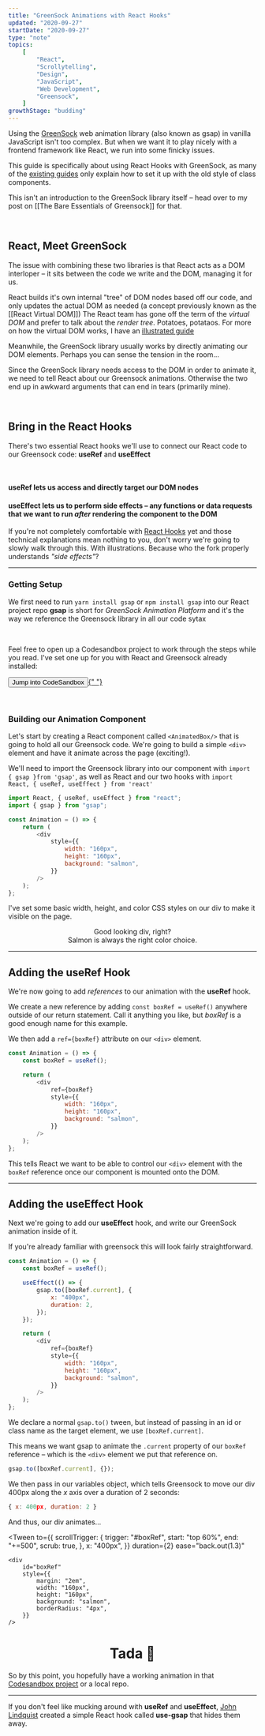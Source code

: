 ```yaml
---
title: "GreenSock Animations with React Hooks"
updated: "2020-09-27"
startDate: "2020-09-27"
type: "note"
topics:
    [
        "React",
        "Scrollytelling",
        "Design",
        "JavaScript",
        "Web Development",
        "Greensock",
    ]
growthStage: "budding"
---
```


<IntroParagraph>

Using the [GreenSock](https://greensock.com/) web animation library (also known as gsap) in vanilla JavaScript isn't too complex. But when we want it to play nicely with a frontend framework like React, we run into some finicky issues.

</IntroParagraph>

This guide is specifically about using React Hooks with GreenSock, as many of the [existing guides](https://greensock.com/react/) only explain how to set it up with the old style of class components.

This isn't an introduction to the GreenSock library itself – head over to my post on [[The Bare Essentials of Greensock]] for that.

<br />

## React, Meet GreenSock

The issue with combining these two libraries is that React acts as a DOM interloper – it sits between the code we write and the DOM, managing it for us.

React builds it's own internal "tree" of DOM nodes based off our code, and only updates the actual DOM as needed (a concept previously known as the [[React Virtual DOM]]) <Sidenote idName={1}>The React team has gone off the term of the _virtual DOM_ and prefer to talk about the _render tree_. Potatoes, potataos. For more on how the virtual DOM works, I have an [illustrated guide](/react-vdom)</Sidenote>

<Halfspacer />

<BasicImage
    alt="A diagram of React generating all the DOM nodes for us"
    src="https://res.cloudinary.com/dg3gyk0gu/image/upload/c_scale,f_auto,q_auto:best,w_1400/v1600973172/maggieappleton.com/notes/gsap/react-greensock-2.png"
/>

Meanwhile, the GreenSock library usually works by directly animating our DOM elements. Perhaps you can sense the tension in the room...

Since the GreenSock library needs access to the DOM in order to animate it, we need to tell React about our Greensock animations. Otherwise the two end up in awkward arguments that can end in tears (primarily mine).

<br />

## Bring in the React Hooks

There's two essential React hooks we'll use to connect our React code to our Greensock code: **useRef** and **useEffect**

<br />

<SimpleCard width="740px">

#### **useRef** lets us access and directly target our DOM nodes

</SimpleCard>

<SimpleCard width="740px">

#### **useEffect** lets us to perform side effects – any functions or data requests that we want to run _after_ rendering the component to the DOM

</SimpleCard>

If you're not completely comfortable with [React Hooks](https://www.freecodecamp.org/news/beginners-guide-to-using-react-hooks/) yet and those technical explanations mean nothing to you, don't worry we're going to slowly walk through this. With illustrations. Because who the fork properly understands _"side effects"_?

---

### Getting Setup

We first need to run `yarn install gsap` or `npm install gsap` into our React project repo <Sidenote idName={2}>**gsap** is short for _GreenSock Animation Platform_ and it's the way we reference the Greensock library in all our code sytax</Sidenote>

<br />

<SimpleCard width="740px" center>

Feel free to open up a Codesandbox project to work through the steps while you read. I've set one up for you with React and Greensock already installed:

<p>
    <a
        noTip
        href="https://codesandbox.io/s/reacthooks-greensock-demo-xjoti?file=/src/AnimatedBox.js"
    >
        <button style={{ marginTop: "0.2em" }}>Jump into CodeSandbox</button>{" "}
    </a>
</p>

</SimpleCard>

<br />

### Building our Animation Component

Let's start by creating a React component called `<AnimatedBox/>` that is going to hold all our Greensock code. We're going to build a simple `<div>` element and have it animate across the page (exciting!).

We'll need to import the Greensock library into our component with `import { gsap }from 'gsap'`, as well as React and our two hooks with `import React, { useRef, useEffect } from 'react'`

```js
import React, { useRef, useEffect } from "react";
import { gsap } from "gsap";

const Animation = () => {
    return (
        <div
            style={{
                width: "160px",
                height: "160px",
                background: "salmon",
            }}
        />
    );
};
```

<p>
    I've set some basic width, height, and color CSS styles on our div to make
    it visible on the page.
</p>

<div
    style={{
        margin: "2em auto",
        width: "160px",
        height: "160px",
        background: "salmon",
        borderRadius: "4px",
    }}
/>

<Center>

Good looking div, right?  
Salmon is always the right color choice.

</Center>

---

## Adding the useRef Hook

We're now going to add _references_ to our animation with the **useRef** hook.

We create a new reference by adding `const boxRef = useRef()` anywhere outside of our return statement. Call it anything you like, but _boxRef_ is a good enough name for this example.

We then add a `ref={boxRef}` attribute on our `<div>` element.

```js
const Animation = () => {
    const boxRef = useRef();

    return (
        <div
            ref={boxRef}
            style={{
                width: "160px",
                height: "160px",
                background: "salmon",
            }}
        />
    );
};
```

This tells React we want to be able to control our `<div>` element with the `boxRef` reference once our component is mounted onto the DOM.

---

## Adding the useEffect Hook

Next we're going to add our **useEffect** hook, and write our GreenSock animation inside of it.

If you're already familiar with greensock this will look fairly straightforward.

```js
const Animation = () => {
    const boxRef = useRef();

    useEffect(() => {
        gsap.to([boxRef.current], {
            x: "400px",
            duration: 2,
        });
    });

    return (
        <div
            ref={boxRef}
            style={{
                width: "160px",
                height: "160px",
                background: "salmon",
            }}
        />
    );
};
```

We declare a normal `gsap.to()` tween, but instead of passing in an id or class name as the target element, we use `[boxRef.current]`.

This means we want gsap to animate the `.current` property of our `boxRef` reference – which is the `<div>` element we put that reference on.

```js
gsap.to([boxRef.current], {});
```

We then pass in our variables object, which tells Greensock to move our div 400px along the _x_ axis over a duration of 2 seconds:

```js
{ x: 400px, duration: 2 }
```

And thus, our div animates...

<p>

<Tween
    to={{
        scrollTrigger: {
            trigger: "#boxRef",
            start: "top 60%",
            end: "+=500",
            scrub: true,
        },
        x: "400px",
    }}
    duration={2}
    ease="back.out(1.3)"
>
    <div
        id="boxRef"
        style={{
            margin: "2em",
            width: "160px",
            height: "160px",
            background: "salmon",
            borderRadius: "4px",
        }}
    />
</Tween>

</p>

<Center>

# Tada <span>🎉</span>

</Center>

So by this point, you hopefully have a working animation in that [Codesandbox project](https://codesandbox.io/s/reacthooks-greensock-demo-xjoti?file=/src/AnimatedBox.js) or a local repo.

---

If you don't feel like mucking around with **useRef** and **useEffect**, [John Lindquist](https://johnlindquist.com/use-greensock-with-react-hooks/) created a simple React hook called **use-gsap** that hides them away.
